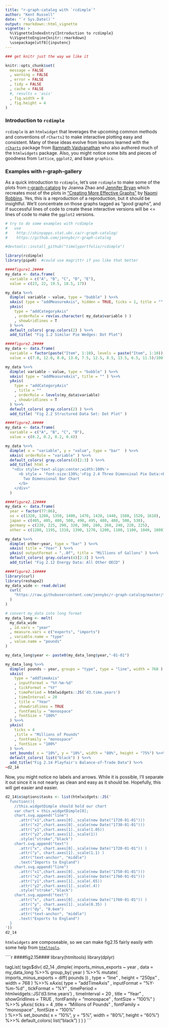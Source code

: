 ```yaml
---
title: "r-graph-catalog with `rcdimple`"
author: "Kent Russell"
date: "`r Sys.Date()`"
output: rmarkdown::html_vignette
vignette: >
  %\VignetteIndexEntry{Introduction to rcdimple}
  %\VignetteEngine{knitr::rmarkdown}
  \usepackage[utf8]{inputenc}
---
```


```r
### get knitr just the way we like it

knitr::opts_chunk$set(
  message = FALSE
  , warning = FALSE
  , error = FALSE
  , tidy = FALSE
  , cache = FALSE
  #, results = 'asis'
  , fig.width = 8
  , fig.height = 4
)
```

### Introduction to `rcdimple`
`rcdimple` is an `htmlwidget` that leverages the upcoming common methods and conventions of `rCharts2` to make interactive plotting easy and consistent.  Many of these ideas evolve from lessons learned with the [`rCharts`](https://github.com/ramnathv/rCharts) package from [Ramnath Vaidyanathan](https://github.com/ramnathv) who also authored much of the `htmlwidgets` package.  Also, you might notice some bits and pieces of goodness from `lattice`, `ggplot2`, and base `graphics`.


### Examples with r-graph-gallery

As a quick introduction to `rcdimple`, let's use `rcdimple` to make some of the plots from [r-graph-catalog](http://shinyapps.stat.ubc.ca/r-graph-catalog/) by Joanna Zhao and [Jennifer Bryan](http://www.stat.ubc.ca/~jenny/) which recreates most of the plots in  [“Creating More Effective Graphs”](http://www.amazon.com/Creating-Effective-Graphs-Naomi-Robbins/dp/0985911123) by [Naomi Robbins](http://www.nbr-graphs.com/).  Yes, this is a reproduction of a reproduction, but it should be insightful.  We'll concentrate on those graphs tagged as "good graphs", and if successful lines of code to create these interactive versions will be <= lines of code to make the `ggplot2` versions.

```r
# try to do some examples with rcdimple
#   use
#    http://shinyapps.stat.ubc.ca/r-graph-catalog/
#    https://github.com/jennybc/r-graph-catalog

#devtools::install_github("timelyportfolio/rcdimple")

library(rcdimple)
library(pipeR)  #could use magrittr if you like that better
```

```r
####figure1.2####
my_data <- data.frame(
  variable = c("A", "B", "C", "D", "E"),
  value = c(23, 22, 19.5, 18.5, 17))

my_data %>>%
  dimple( variable ~ value, type = "bubble" ) %>>%
  xAxis( type = "addMeasureAxis", hidden = TRUE, ticks = 1, title = ""  ) %>>%
  yAxis(
    type = "addCategoryAxis"
    , orderRule = rev(as.character( my_data$variable ) )
    , showGridlines = T
  ) %>>%
  default_colors( gray.colors(2) ) %>>%
  add_title( "Fig 1.2 Similar Pie Wedges: Dot Plot")
```

```r
####figure2.2####
my_data <- data.frame(
  variable = factor(paste("Item", 1:10), levels = paste("Item", 1:10)),
  value = c(7.0, 12.0, 8.0, 13.0, 7.5, 12.5, 8.5, 13.5, 6.5, 11.5)/100)

my_data %>>%
  dimple( variable ~ value, type = "bubble" ) %>>%
  xAxis( type = "addMeasureAxis", title = "" ) %>>%
  yAxis(
    type = "addCategoryAxis"
    , title = ""
    , orderRule = levels(my_data$variable)
    , showGridlines = T
  ) %>>%
  default_colors( gray.colors(2) ) %>>%
  add_title( "Fig 2.2 Structured Data Set: Dot Plot" )
```

```r
####figure2.4####
my_data <- data.frame(
  variable = c("A", "B", "C", "D"),
  value = c(0.2, 0.2, 0.2, 0.4))

my_data %>>%
  dimple( x = "variable", y = "value", type = "bar"  ) %>>%
  xAxis( orderRule = "variable" ) %>>%
  default_colors( gray.colors(4)[2:3] ) %>>%
  add_title( html =
   "<div style='text-align:center;width:100%'>
      <b style = 'font-size:130%;'>Fig 2.4 Three Dimensinal Pie Data:<br/>
        Two Dimensional Bar Chart
      </b>
    </div>"
  )
```

```r
####figure2.12####
my_data <- data.frame(
  year = factor(77:86),
  us = c(1320, 1280, 1350, 1400, 1470, 1420, 1440, 1580, 1520, 1610),
  japan = c(405, 405, 480, 500, 490, 495, 480, 480, 500, 530),
  germany = c(220, 225, 290, 320, 300, 280, 260, 240, 220, 225),
  other = c(1280, 1195, 1310, 1390, 1270, 1200, 1100, 1100, 1040, 1080))

my_data %>>%
  dimple( other~year, type = "bar" ) %>>%
  xAxis( title = "Year" ) %>>%
  yAxis( outputFormat = ",.0f", title = "Millions of Gallons" ) %>>%
  default_colors( gray.colors(4)[2:3] ) %>>%
  add_title( "Fig 2.12 Energy Data: All Other OECD" )
```

```r
####figure2.14####
library(curl)
library(reshape2)
my_data_wide <- read.delim(
  curl(
    "https://raw.githubusercontent.com/jennybc/r-graph-catalog/master/figures/fig02-14_playfair-s-balance-of-trade-data/fig02-14_playfair-s-balance-of-trade-data.tsv"
  )
)

# convert my_data into long format
my_data_long <- melt(
  my_data_wide
  , id.vars = "year"
  , measure.vars = c("exports", "imports")
  , variable.name = "type"
  , value.name = "pounds"
)

my_data_long$year <- paste0(my_data_long$year,"-01-01")

my_data_long %>>%
  dimple( pounds ~ year, groups = "type", type = "line", width = 768 ) %>>%
  xAxis(
    type = "addTimeAxis"
    , inputFormat = "%Y-%m-%d"
    , tickFormat = "%Y"
    , timePeriod = htmlwidgets::JS('d3.time.years')
    , timeInterval = 20
    , title = "Year"
    , showGridlines = TRUE
    , fontFamily = "monospace"
    , fontSize = "100%"
  ) %>>%
  yAxis(
    ticks = 4
    ,title = "Millions of Pounds"
    , fontFamily = "monospace"
    , fontSize = "100%"    
  ) %>>%
  set_bounds( x = "10%", y = "10%", width = "80%", height = "75%") %>>%
  default_colors( list("black") ) %>>%
  add_title("Fig 2.14 Playfair's Balance-of-Trade Data") %>>%
~d2_14

```

Now, you might notice no labels and arrows.  While it is possible, I'll separate it out since it is not nearly as clean and easy as it should be.  Hopefully, this will get easier and easier.

```r
d2_14$x$options$tasks <- list(htmlwidgets::JS('
  function(){
    //this.widgetDimple should hold our chart
    var chart = this.widgetDimple[0];
    chart.svg.append("line")
      .attr("x1",chart.axes[0]._scale(new Date("1720-01-01")))
      .attr("x2",chart.axes[0]._scale(new Date("1730-01-01")))
      .attr("y1",chart.axes[1]._scale(1.05))
      .attr("y2",chart.axes[1]._scale(1))
      .style("stroke","black")
    chart.svg.append("text")
      .attr("x", chart.axes[0]._scale(new Date("1720-01-01")) )
      .attr("y", chart.axes[1]._scale(1.1) )
      .attr("text-anchor", "middle")
      .text("Imports to England")
    chart.svg.append("line")
      .attr("x1",chart.axes[0]._scale(new Date("1750-01-01")))
      .attr("x2",chart.axes[0]._scale(new Date("1760-01-01")))
      .attr("y1",chart.axes[1]._scale(.65))
      .attr("y2",chart.axes[1]._scale(.4))
      .style("stroke","black")
    chart.svg.append("text")
      .attr("x", chart.axes[0]._scale(new Date("1760-01-01")) )
      .attr("y", chart.axes[1]._scale(0.35) )
      .attr("dy", "0.6em")
      .attr("text-anchor", "middle")
      .text("Exports to England")
  }
'))
d2_14
```

`htmlwidgets` are composeable, so we can make fig2.15 fairly easily with some help from [`htmltools`](https://github.com/rstudio/htmltools).

````r
####fig2.15####
library(htmltools)
library(dplyr)

tagList(
  tags$div(
    d2_14
    ,dimple(
      imports_minus_exports ~ year
      , data = my_data_long %>>%
        group_by( year ) %>>%
        mutate( imports_minus_exports = diff( pounds ))
      , type = "line"
      , height = "250px"
      , width = 768
    ) %>>%
      xAxis(
        type = "addTimeAxis"
        , inputFormat = "%Y-%m-%d"
        , tickFormat = "%Y"
        , timePeriod = htmlwidgets::JS('d3.time.years')
        , timeInterval = 20
        , title = "Year"
        , showGridlines = TRUE
        , fontFamily = "monospace"
        , fontSize = "100%"
      ) %>>%
      yAxis(
        ticks = 4
        ,title = "Millions of Pounds"
        , fontFamily = "monospace"
        , fontSize = "100%"    
      ) %>>%
      set_bounds( x = "10%", y = "5%", width = "80%", height = "60%") %>>%
      default_colors( list("black") )
  )
)
```
